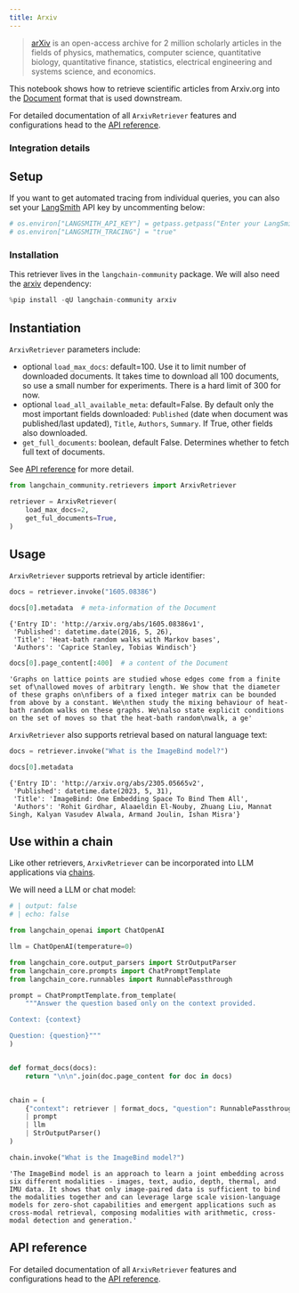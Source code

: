 ```yaml
---
title: Arxiv
---
```


>[arXiv](https://arxiv.org/) is an open-access archive for 2 million scholarly articles in the fields of physics, mathematics, computer science, quantitative biology, quantitative finance, statistics, electrical engineering and systems science, and economics.

This notebook shows how to retrieve scientific articles from Arxiv.org into the [Document](https://python.langchain.com/api_reference/core/documents/langchain_core.documents.base.Document.html) format that is used downstream.

For detailed documentation of all `ArxivRetriever` features and configurations head to the [API reference](https://python.langchain.com/api_reference/community/retrievers/langchain_community.retrievers.arxiv.ArxivRetriever.html).

### Integration details

<ItemTable category="external_retrievers" item="ArxivRetriever" />

## Setup

If you want to get automated tracing from individual queries, you can also set your [LangSmith](https://docs.smith.langchain.com/) API key by uncommenting below:


```python
# os.environ["LANGSMITH_API_KEY"] = getpass.getpass("Enter your LangSmith API key: ")
# os.environ["LANGSMITH_TRACING"] = "true"
```

### Installation

This retriever lives in the `langchain-community` package. We will also need the [arxiv](https://pypi.org/project/arxiv/) dependency:


```python
%pip install -qU langchain-community arxiv
```

## Instantiation

`ArxivRetriever` parameters include:
- optional `load_max_docs`: default=100. Use it to limit number of downloaded documents. It takes time to download all 100 documents, so use a small number for experiments. There is a hard limit of 300 for now.
- optional `load_all_available_meta`: default=False. By default only the most important fields downloaded: `Published` (date when document was published/last updated), `Title`, `Authors`, `Summary`. If True, other fields also downloaded.
- `get_full_documents`: boolean, default False. Determines whether to fetch full text of documents.

See [API reference](https://python.langchain.com/api_reference/community/retrievers/langchain_community.retrievers.arxiv.ArxivRetriever.html) for more detail.


```python
from langchain_community.retrievers import ArxivRetriever

retriever = ArxivRetriever(
    load_max_docs=2,
    get_ful_documents=True,
)
```

## Usage

`ArxivRetriever` supports retrieval by article identifier:


```python
docs = retriever.invoke("1605.08386")
```


```python
docs[0].metadata  # meta-information of the Document
```



```output
{'Entry ID': 'http://arxiv.org/abs/1605.08386v1',
 'Published': datetime.date(2016, 5, 26),
 'Title': 'Heat-bath random walks with Markov bases',
 'Authors': 'Caprice Stanley, Tobias Windisch'}
```



```python
docs[0].page_content[:400]  # a content of the Document
```



```output
'Graphs on lattice points are studied whose edges come from a finite set of\nallowed moves of arbitrary length. We show that the diameter of these graphs on\nfibers of a fixed integer matrix can be bounded from above by a constant. We\nthen study the mixing behaviour of heat-bath random walks on these graphs. We\nalso state explicit conditions on the set of moves so that the heat-bath random\nwalk, a ge'
```


`ArxivRetriever` also supports retrieval based on natural language text:


```python
docs = retriever.invoke("What is the ImageBind model?")
```


```python
docs[0].metadata
```



```output
{'Entry ID': 'http://arxiv.org/abs/2305.05665v2',
 'Published': datetime.date(2023, 5, 31),
 'Title': 'ImageBind: One Embedding Space To Bind Them All',
 'Authors': 'Rohit Girdhar, Alaaeldin El-Nouby, Zhuang Liu, Mannat Singh, Kalyan Vasudev Alwala, Armand Joulin, Ishan Misra'}
```


## Use within a chain

Like other retrievers, `ArxivRetriever` can be incorporated into LLM applications via [chains](/oss/python/how-to/sequence/).

We will need a LLM or chat model:

<ChatModelTabs customVarName="llm" />



```python
# | output: false
# | echo: false

from langchain_openai import ChatOpenAI

llm = ChatOpenAI(temperature=0)
```


```python
from langchain_core.output_parsers import StrOutputParser
from langchain_core.prompts import ChatPromptTemplate
from langchain_core.runnables import RunnablePassthrough

prompt = ChatPromptTemplate.from_template(
    """Answer the question based only on the context provided.

Context: {context}

Question: {question}"""
)


def format_docs(docs):
    return "\n\n".join(doc.page_content for doc in docs)


chain = (
    {"context": retriever | format_docs, "question": RunnablePassthrough()}
    | prompt
    | llm
    | StrOutputParser()
)
```


```python
chain.invoke("What is the ImageBind model?")
```



```output
'The ImageBind model is an approach to learn a joint embedding across six different modalities - images, text, audio, depth, thermal, and IMU data. It shows that only image-paired data is sufficient to bind the modalities together and can leverage large scale vision-language models for zero-shot capabilities and emergent applications such as cross-modal retrieval, composing modalities with arithmetic, cross-modal detection and generation.'
```


## API reference

For detailed documentation of all `ArxivRetriever` features and configurations head to the [API reference](https://python.langchain.com/api_reference/community/retrievers/langchain_community.retrievers.arxiv.ArxivRetriever.html).
